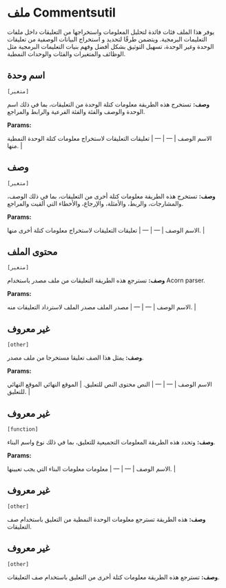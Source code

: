 # ملف Commentsutil

يوفر هذا الملف فئات فائدة لتحليل المعلومات واستخراجها
  من التعليقات داخل ملفات التعليمات البرمجية. ويتضمن طرقًا لتحديد و
  استخراج البيانات الوصفية من تعليقات الوحدة وغير الوحدة،
  تسهيل التوثيق بشكل أفضل وفهم بنيات التعليمات البرمجية
  مثل الوظائف والمتغيرات والفئات والوحدات النمطية.



## اسم وحدة 
`[متغير]`
 
**وصف:**
تستخرج هذه الطريقة معلومات كتلة الوحدة من التعليقات، بما في ذلك اسم الوحدة والوصف والفئة والفئة الفرعية والرابط والمراجع.

**Params:**

<unk> الاسم <unk> الوصف <unk>
| --- | --- |
<unk> تعليقات <unk> التعليقات لاستخراج معلومات كتلة الوحدة النمطية منها. |



## وصف 
`[متغير]`
 
**وصف:**
تستخرج هذه الطريقة معلومات كتلة أخرى من التعليقات، بما في ذلك الوصف، والمشارجات، والربط، والأمثلة، والإرجاع، والأخطاء التي ألقيت والمراجع.

**Params:**

<unk> الاسم <unk> الوصف <unk>
| --- | --- |
<unk> تعليقات <unk> التعليقات لاستخراج معلومات كتلة أخرى منها. |



## محتوى الملف 
`[متغير]`
 
**وصف:**
تسترجع هذه الطريقة التعليقات من ملف مصدر باستخدام Acorn parser.

**Params:**

<unk> الاسم <unk> الوصف <unk>
| --- | --- |
<unk> مصدر الملف <unk> مصدر الملف لاسترداد التعليقات منه. |



## غير معروف 
`[other]`
 
**وصف:**
يمثل هذا الصف تعليقا مستخرجا من ملف مصدر.

**Params:**

<unk> الاسم <unk> الوصف <unk>
| --- | --- |
<unk> النص <unk> محتوى النص للتعليق. |
<unk> الموقع النهائي <unk> الموقع النهائي للتعليق. |



## غير معروف 
`[function]`
 
**وصف:**
وتحدد هذه الطريقة المعلومات التجميعية للتعليق، بما في ذلك نوع واسم البناء.

**Params:**

<unk> الاسم <unk> الوصف <unk>
| --- | --- |
<unk> معلومات <unk> معلومات البناء التي يجب تعيينها. |



## غير معروف 
`[other]`
 
**وصف:**
هذه الطريقة تسترجع معلومات الوحدة النمطية من التعليق باستخدام صف التعليقات.



## غير معروف 
`[other]`
 
**وصف:**
تسترجع هذه الطريقة معلومات كتلة أخرى من التعليق باستخدام صف التعليقات.

